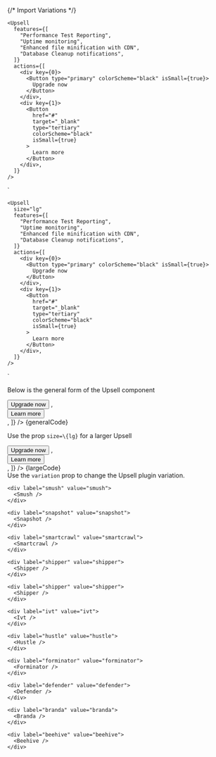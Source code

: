 
{/* Import Variations */}


    <Upsell
      features={[
        "Performance Test Reporting",
        "Uptime monitoring",
        "Enhanced file minification with CDN",
        "Database Cleanup notifications",
      ]}
      actions={[
        <div key={0}>
          <Button type="primary" colorScheme="black" isSmall={true}>
            Upgrade now
          </Button>
        </div>,
        <div key={1}>
          <Button
            href="#"
            target="_blank"
            type="tertiary"
            colorScheme="black"
            isSmall={true}
          >
            Learn more
          </Button>
        </div>,
      ]}
    />
`

    <Upsell
      size="lg"
      features={[
        "Performance Test Reporting",
        "Uptime monitoring",
        "Enhanced file minification with CDN",
        "Database Cleanup notifications",
      ]}
      actions={[
        <div key={0}>
          <Button type="primary" colorScheme="black" isSmall={true}>
            Upgrade now
          </Button>
        </div>,
        <div key={1}>
          <Button
            href="#"
            target="_blank"
            type="tertiary"
            colorScheme="black"
            isSmall={true}
          >
            Learn more
          </Button>
        </div>,
      ]}
    />
`

<Section contained={true} style={{ paddingTop: 30 }}>
  <p>Below is the general form of the Upsell component</p>

  <Preview wrapper={true}>
    <Upsell
      features={[
				"Performance Test Reporting",
				"Uptime monitoring",
				"Enhanced file minification with CDN",
				"Database Cleanup notifications",
			]}
      actions={[
				<div key={0}>
					<Button type="primary" colorScheme="black" isSmall={true}>
						Upgrade now
					</Button>
				</div>,
				<div key={1}>
					<Button
						href="#"
						target="_blank"
						type="tertiary"
						colorScheme="black"
						isSmall={true}
					>
						Learn more
					</Button>
				</div>,
			]}
    />
  </Preview>

  <Snippet language="js">
    {generalCode}
  </Snippet>
</Section>

<Section title="Large Size" contained={true} style={{ paddingTop: 30 }}>
  <p>Use the prop <Code small={true}>size=\{lg}</Code> for a larger Upsell</p>

  <Preview wrapper={true}>
    <Upsell
      size="lg"
      features={[
				"Performance Test Reporting",
				"Uptime monitoring",
				"Enhanced file minification with CDN",
				"Database Cleanup notifications",
			]}
      actions={[
				<div key={0}>
					<Button type="primary" color="black" isSmall={true}>
						Upgrade now
					</Button>
				</div>,
				<div key={1}>
					<Button
						href="#"
						target="_blank"
						type="tertiary"
						color="black"
						isSmall={true}
					>
						Learn more
					</Button>
				</div>,
			]}
    />
  </Preview>

  <Snippet language="js">
    {largeCode}
  </Snippet>
</Section>

<Section title="Variations" style={{ paddingTop: 0 }}>
  Use the <Code small={true}>variation</Code> prop to change the Upsell plugin
  variation.

  <Switcher>
    <div label="hummingbird" value="hummingbird">
      <Hummingbird />
    </div>

    <div label="smush" value="smush">
      <Smush />
    </div>

    <div label="snapshot" value="snapshot">
      <Snapshot />
    </div>

    <div label="smartcrawl" value="smartcrawl">
      <Smartcrawl />
    </div>

    <div label="shipper" value="shipper">
      <Shipper />
    </div>

    <div label="shipper" value="shipper">
      <Shipper />
    </div>

    <div label="ivt" value="ivt">
      <Ivt />
    </div>

    <div label="hustle" value="hustle">
      <Hustle />
    </div>

    <div label="forminator" value="forminator">
      <Forminator />
    </div>

    <div label="defender" value="defender">
      <Defender />
    </div>

    <div label="branda" value="branda">
      <Branda />
    </div>

    <div label="beehive" value="beehive">
      <Beehive />
    </div>
  </Switcher>
</Section>
